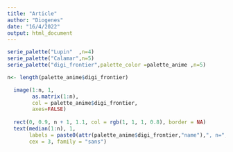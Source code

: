 ```yaml
---
title: "Article"
author: "Diogenes"
date: "16/4/2022"
output: html_document
---
```




```r
serie_palette("Lupin"  ,n=4)
serie_palette("Calamar",n=5)
serie_palette("digi_frontier",palette_color =palette_anime ,n=5)
```



```r

n<- length(palette_anime$digi_frontier)

  image(1:n, 1,
        as.matrix(1:n),
        col = palette_anime$digi_frontier,
        axes=FALSE)
  
  rect(0, 0.9, n + 1, 1.1, col = rgb(1, 1, 1, 0.8), border = NA)
  text(median(1:n), 1,
       labels = paste0(attr(palette_anime$digi_frontier,"name"),", n=",n),
       cex = 3, family = "sans")
```

